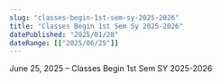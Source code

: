 ```yaml
---
slug: "classes-begin-1st-sem-sy-2025-2026"
title: "Classes Begin 1st Sem Sy 2025-2026"
datePublished: "2025/01/28"
dateRange: [["2025/06/25"]]
---
```


<!--- content start --->

June 25, 2025 – Classes Begin 1st Sem SY 2025-2026

<!--- content end --->